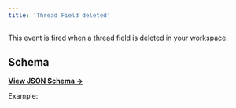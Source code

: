 ```yaml
---
title: 'Thread Field deleted'
---
```


This event is fired when a thread field is deleted in your workspace.

## Schema

[**View JSON Schema →**](https://core-api.uk.plain.com/webhooks/schema.json)

Example:

<Snippet file="webhooks/thread-field-deleted.mdx" />

